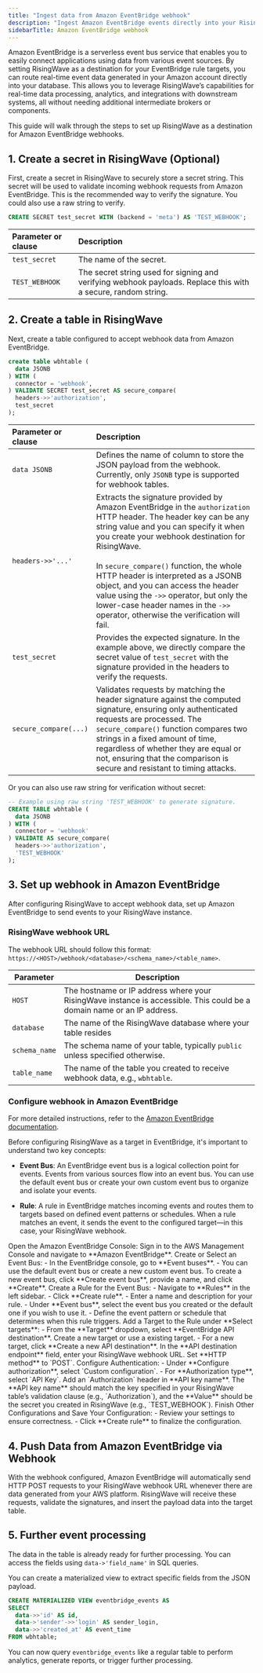 ```yaml
---
title: "Ingest data from Amazon EventBridge webhook"
description: "Ingest Amazon EventBridge events directly into your RisingWave database for real-time processing and analytics."
sidebarTitle: Amazon EventBridge webhook
---
```


Amazon EventBridge is a serverless event bus service that enables you to easily connect applications using data from various event sources. By setting RisingWave as a destination for your EventBridge rule targets, you can route real-time event data generated in your Amazon account directly into your database. This allows you to leverage RisingWave’s capabilities for real-time data processing, analytics, and integrations with downstream systems, all without needing additional intermediate brokers or components.


This guide will walk through the steps to set up RisingWave as a destination for Amazon EventBridge webhooks.

## 1. Create a secret in RisingWave (Optional)

First, create a secret in RisingWave to securely store a secret string. This secret will be used to validate incoming webhook requests from Amazon EventBridge. This is the recommended way to verify the signature. You could also use a raw string to verify.

```sql
CREATE SECRET test_secret WITH (backend = 'meta') AS 'TEST_WEBHOOK';
```

| Parameter or clause | Description |
| :--------- | :-----------|
|`test_secret`| The name of the secret.|
| `TEST_WEBHOOK`| The secret string used for signing and verifying webhook payloads. Replace this with a secure, random string.|

## 2. Create a table in RisingWave

Next, create a table configured to accept webhook data from Amazon EventBridge.

```sql
create table wbhtable (
  data JSONB
) WITH (
  connector = 'webhook',
) VALIDATE SECRET test_secret AS secure_compare(
  headers->>'authorization',
  test_secret
);
```

| Parameter or clause | Description |
| :--------- | :-----------|
| `data JSONB` | Defines the name of column to store the JSON payload from the webhook. Currently, only `JSONB` type is supported for webhook tables. |
| `headers->>'...'` | Extracts the signature provided by Amazon EventBridge in the `authorization` HTTP header. The header key can be any string value and you can specify it when you create your webhook destination for RisingWave. <br/> <br/> In `secure_compare()` function, the whole HTTP header is interpreted as a JSONB object, and you can access the header value using the `->>` operator, but only the lower-case header names in the `->>` operator, otherwise the verification will fail. |
| `test_secret` | Provides the expected signature. In the example above, we directly compare the secret value of `test_secret` with the signature provided in the headers to verify the requests. |
| `secure_compare(...)` | Validates requests by matching the header signature against the computed signature, ensuring only authenticated requests are processed. The `secure_compare()` function compares two strings in a fixed amount of time, regardless of whether they are equal or not, ensuring that the comparison is secure and resistant to timing attacks. |

Or you can also use raw string for verification without secret:

```sql
-- Example using raw string 'TEST_WEBHOOK' to generate signature.
CREATE TABLE wbhtable (
  data JSONB
) WITH (
  connector = 'webhook'
) VALIDATE AS secure_compare(
  headers->>'authorization',
  'TEST_WEBHOOK'
);
```

## 3. Set up webhook in Amazon EventBridge

After configuring RisingWave to accept webhook data, set up Amazon EventBridge to send events to your RisingWave instance.

### RisingWave webhook URL

The webhook URL should follow this format:
`https://<HOST>/webhook/<database>/<schema_name>/<table_name>`.

| Parameter | Description |
|-----------|-------------|
| `HOST` | The hostname or IP address where your RisingWave instance is accessible. This could be a domain name or an IP address. |
| `database` | The name of the RisingWave database where your table resides |
| `schema_name` | The schema name of your table, typically `public` unless specified otherwise. |
| `table_name` | The name of the table you created to receive webhook data, e.g., `wbhtable`. |


### Configure webhook in Amazon EventBridge

For more detailed instructions, refer to the [Amazon EventBridge documentation](https://docs.aws.amazon.com/eventbridge/latest/userguide/eb-setup.html).

Before configuring RisingWave as a target in EventBridge, it's important to understand two key concepts:

- **Event Bus**: An EventBridge event bus is a logical collection point for events. Events from various sources flow into an event bus. You can use the default event bus or create your own custom event bus to organize and isolate your events.

- **Rule**: A rule in EventBridge matches incoming events and routes them to targets based on defined event patterns or schedules. When a rule matches an event, it sends the event to the configured target—in this case, your RisingWave webhook.

<Steps>
<Step>
Open the Amazon EventBridge Console:  
Sign in to the AWS Management Console and navigate to **Amazon EventBridge**.
</Step>
<Step>
Create or Select an Event Bus:  
- In the EventBridge console, go to **Event buses**.  
- You can use the default event bus or create a new custom event bus. To create a new event bus, click **Create event bus**, provide a name, and click **Create**.
</Step>
<Step>
Create a Rule for the Event Bus:  
- Navigate to **Rules** in the left sidebar.  
- Click **Create rule**.  
- Enter a name and description for your rule.
- Under **Event bus**, select the event bus you created or the default one if you wish to use it.
- Define the event pattern or schedule that determines when this rule triggers.
</Step>
<Step>
Add a Target to the Rule under **Select targets**:  
- From the **Target** dropdown, select **EventBridge API destination**. Create a new target or use a existing target.
- For a new target, click **Create a new API destination**. In the **API destination endpoint** field, enter your RisingWave webhook URL. Set **HTTP method** to `POST`.  
</Step>
<Step>
Configure Authentication:  
- Under **Configure authorization**, select `Custom configuration`.
- For **Authorization type**, select `API Key`. Add an `Authorization` header in **API key name**. The **API key name** should match the key specified in your RisingWave table’s validation clause (e.g., `Authorization`), and the **Value** should be the secret you created in RisingWave (e.g., `TEST_WEBHOOK`).
</Step>
<Step>
Finish Other Configurations and Save Your Configuration:  
- Review your settings to ensure correctness.  
- Click **Create rule** to finalize the configuration.
</Step>
</Steps>

## 4. Push Data from Amazon EventBridge via Webhook

With the webhook configured, Amazon EventBridge will automatically send HTTP POST requests to your RisingWave webhook URL whenever there are data generated from your AWS platform. RisingWave will receive these requests, validate the signatures, and insert the payload data into the target table.

## 5. Further event processing

The data in the table is already ready for further processing. You can access the fields using `data->'field_name'` in SQL queries.

You can create a materialized view to extract specific fields from the JSON payload.

```sql
CREATE MATERIALIZED VIEW eventbridge_events AS
SELECT
  data->>'id' AS id,
  data->'sender'->>'login' AS sender_login,
  data->>'created_at' AS event_time
FROM wbhtable;
```

You can now query `eventbridge_events` like a regular table to perform analytics, generate reports, or trigger further processing.